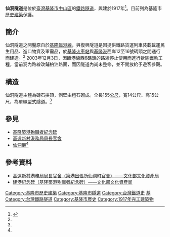 {{coord|25.1448380286874|N|121.738532250625|E|format=dms|display=title}}
{{tw monument
|name=仙洞隧道
|formername=
|image=仙洞隧道.jpg
|imagename=仙洞隧道外觀
|othername=仙洞嶺隧道
|formalname=
|level=歷史建築
|class=產業設施
|time={{TWN-JPN}}大正6年（1917年）
|destroyed=
|date=
|material= 磚、粗石 
|location=[[基隆市|基隆市]][[中山區_(基隆市)|中山區]]中山二路與中華路、健民街交叉口
|open=不開放參觀
|when=
|quantity=
|website=
|reg_url=https://nchdb.boch.gov.tw/assets/overview/historicalBuilding/20060720000002
}}
'''仙洞隧道'''是位於[[臺灣|臺灣]][[基隆市|基隆市]][[中山區_(基隆市)|中山區]]的[[鐵路隧道|鐵路隧道]]，興建於1917年<ref name=":0">{{Cite web|url=https://nchdb.boch.gov.tw/assets/advanceSearch/historicalBuilding/20060720000002|title=仙洞隧道|accessdate=|date=|last=|work=文化部文化資產局|archive-date=2019-06-11|archive-url=https://web.archive.org/web/20190611203623/https://nchdb.boch.gov.tw/assets/advanceSearch/historicalBuilding/20060720000002|dead-url=no}}</ref>。目前列為基隆市[[臺灣歷史建築|歷史建築]]保護。

== 簡介 ==
仙洞隧道之開鑿原自於[[基隆臨港線|基隆臨港線]]，與復興隧道是因提供鐵路貨運列車裝載載運民生用品、進口物資及軍需品，於[[基隆車站|基隆火車站]]與[[基隆港|基隆港]]西岸12至16號碼頭之間通行而建造。<ref name=":0" />
2003年12月3日，因臨港線西6碼頭的路線停止使用而進行拆除鐵軌工程，當前洞內路線改鋪柏油路面，而因隧道內尚未整修，並不開放給予遊客參觀。


== 構造 ==
仙洞隧道主體為磚石拱頂，側壁由粗石砌成。全長155[[米_(单位)|公尺]]，寬14公尺、高15公尺，為單線型式隧道。<ref name=":0" />


==參見==
*[[基隆築港殉職者紀念碑|基隆築港殉職者紀念碑]]
*[[高遠新村港務局局長官舍|高遠新村港務局局長官舍]]
*[[仙洞巖|仙洞巖]]<ref name=":0" />

== 參考資料 ==
{{Reflist}}
<div class="references-small">
<references />
</div>
*[https://nchdb.boch.gov.tw/assets/advanceSearch/historicalBuilding/20061207000005 高遠新村港務局局長官舍（築港出張所仙洞町官舍）——文化部文化資產局]{{Wayback|url=https://nchdb.boch.gov.tw/assets/advanceSearch/historicalBuilding/20061207000005 |date=20190609200742 }}
*[https://nchdb.boch.gov.tw/assets/advanceSearch/historicalBuilding/20030120000008 建港紀念碑（基隆築港殉職者紀念碑）——文化部文化資產局]{{Wayback|url=https://nchdb.boch.gov.tw/assets/advanceSearch/historicalBuilding/20030120000008 |date=20190609141400 }}

{{臺灣鐵道史}}
{{基隆市古蹟}}
[[Category:基隆市歷史建築|Category:基隆市歷史建築]]
[[Category:基隆市隧道|Category:基隆市隧道]]
[[Category:台灣鐵道史|Category:台灣鐵道史]]
[[Category:臺灣鐵路文化資產|基]]
[[Category:台灣鐵路隧道|Category:台灣鐵路隧道]]
[[Category:基隆市歷史|Category:基隆市歷史]]
[[Category:1917年完工建築物|Category:1917年完工建築物]]